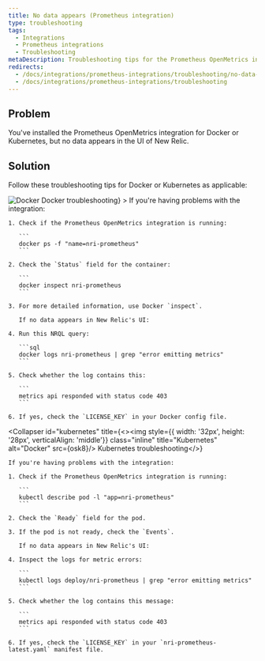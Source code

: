 ```yaml
---
title: No data appears (Prometheus integration)
type: troubleshooting
tags:
  - Integrations
  - Prometheus integrations
  - Troubleshooting
metaDescription: Troubleshooting tips for the Prometheus OpenMetrics integration for Docker or Kubernetes if no data appears in New Relic's UI.
redirects:
  - /docs/integrations/prometheus-integrations/troubleshooting/no-data-appears-prometheus-integration
  - /docs/integrations/prometheus-integrations/troubleshooting
---
```




## Problem

You've installed the Prometheus OpenMetrics integration for Docker or Kubernetes, but no data appears in the UI of New Relic.

## Solution

Follow these troubleshooting tips for Docker or Kubernetes as applicable:

<CollapserGroup>
  <Collapser
    id="docker"
    title={<><img style={{ width: '32px', height: '28px', verticalAlign: 'middle'}} class="inline" title="Docker" alt="Docker" src={osDocker}/> Docker troubleshooting</>}
  >
    If you're having problems with the integration:

    1. Check if the Prometheus OpenMetrics integration is running:

       ```
       docker ps -f "name=nri-prometheus"
       ```

    2. Check the `Status` field for the container:

       ```
       docker inspect nri-prometheus
       ```

    3. For more detailed information, use Docker `inspect`.

       If no data appears in New Relic's UI:

    4. Run this NRQL query:

       ```sql
       docker logs nri-prometheus | grep "error emitting metrics"
       ```

    5. Check whether the log contains this:

       ```
       metrics api responded with status code 403
       ```

    6. If yes, check the `LICENSE_KEY` in your Docker config file.
  </Collapser>

  <Collapser
    id="kubernetes"
    title={<><img style={{ width: '32px', height: '28px', verticalAlign: 'middle'}} class="inline" title="Kubernetes" alt="Docker" src={osk8}/> Kubernetes troubleshooting</>}
  >
    If you're having problems with the integration:

    1. Check if the Prometheus OpenMetrics integration is running:

       ```
       kubectl describe pod -l "app=nri-prometheus"
       ```

    2. Check the `Ready` field for the pod.

    3. If the pod is not ready, check the `Events`.

       If no data appears in New Relic's UI:

    4. Inspect the logs for metric errors:

       ```
       kubectl logs deploy/nri-prometheus | grep "error emitting metrics"
       ```

    5. Check whether the log contains this message:

       ```
       metrics api responded with status code 403
       ```

    6. If yes, check the `LICENSE_KEY` in your `nri-prometheus-latest.yaml` manifest file.
  </Collapser>
</CollapserGroup>
